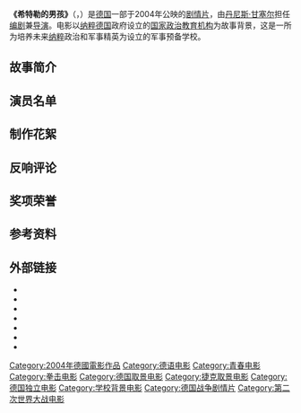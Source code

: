 {{NoteTA
|G1 = Show
|G2 = Movie
}}
{{Infobox film
| name           = 希特勒的男孩
| original_name  = {{lang|de|Napola – Elite für den Führer}}
| image          = Napola Before the Fall Poster.jpg
| image_size     = 
| caption        = 
| film name      = {{lang|en|Before the Fall}}
| director       = [[丹尼斯·甘塞尔|丹尼斯·甘塞尔]]
| producer_2     = {{Plain list|
* 维奥拉·雅格
* 哈拉德·库格勒
* 莫利·冯·费斯滕伯格
}}
| writer         = {{Plain list|
* 丹尼斯·甘塞尔
* 玛姬·佩伦
}}
| starring       = {{Plain list|
* [[马可斯·尼麦特|马可斯·尼麦特]]
* [[汤姆·希林|汤姆·希林]]
}}
| music          = {{Plain list|
* {{Link-en|安杰洛·巴达拉曼蒂|Angelo Badalamenti}}
* 诺曼德·科贝尔
}}
| cinematography = 托斯滕·布鲁尔
| editing        = 乔钦·瑞特
| studio         = {{Plain list|
* 奥尔加影业
* 七影业<small>（协助拍摄）</small>
* [[康斯坦丁影业|康斯坦丁影业]]<small>（协助拍摄）</small>
}}
| runtime        = 117分钟
| country        = {{GER}}
| language       = [[德语|德语]]
| released       = {{Film date|2004|12|25|{{FIN}}|2005|01|13|{{GER}}|2005|08|09|{{SGP}}|2005|10|23|{{HKG}}|2006|03|10|{{USA}}}}
| distributor    = 康斯坦丁影业
| gross          = 3,764,219[[美元|美元]]<ref>{{cite web |title=Before the Fall (2004) |url=https://www.boxofficemojo.com/title/tt0384369/ |publisher=[[Box_Office_Mojo|Box Office Mojo]] |accessdate=2020-12-05}}</ref>
}}

'''《希特勒的男孩》'''（{{Lang-de|Napola – Elite für den Führer}}，{{Lang-en|Before the Fall}}）是[[德国|德国]]一部于2004年公映的[[剧情片|剧情片]]，由[[丹尼斯·甘塞尔|丹尼斯·甘塞尔]]担任[[编剧|编剧]]兼[[导演|导演]]。电影以[[纳粹德国|纳粹德国]]政府设立的[[国家政治教育机构|国家政治教育机构]]为故事背景，这是一所为培养未来[[纳粹主义|纳粹]]政治和军事精英为设立的军事预备学校。

== 故事简介 ==

== 演员名单 ==

== 制作花絮 ==

== 反响评论 ==

== 奖项荣誉 ==

== 参考资料 ==
{{Reflist}}

== 外部链接 ==
{{Portal|德国|电影|纳粹德国|第二次世界大战 }}

* {{IMDb title|0384369|希特勒的男孩}}
* {{allrovi movie|310680|希特勒的男孩}}
* {{mojo title|beforethefall|希特勒的男孩}}
* {{rotten-tomatoes|napola_elite_fur_den_fuhrer|希特勒的男孩}}
* {{metacritic film|before-the-fall|希特勒的男孩}}
* {{Douban|1416942|希特勒的男孩}}
* {{Mtime|17978|希特勒的男孩}}

{{DEFAULTSORT:Before The Fall}}
[[Category:2004年德國電影作品|Category:2004年德國電影作品]]
[[Category:德语电影|Category:德语电影]]
[[Category:青春电影|Category:青春电影]]
[[Category:拳击电影|Category:拳击电影]]
[[Category:德国取景电影|Category:德国取景电影]]
[[Category:捷克取景电影|Category:捷克取景电影]]
[[Category:德国独立电影|Category:德国独立电影]]
[[Category:学校背景电影|Category:学校背景电影]]
[[Category:德国战争剧情片|Category:德国战争剧情片]]
[[Category:第二次世界大战电影|Category:第二次世界大战电影]]